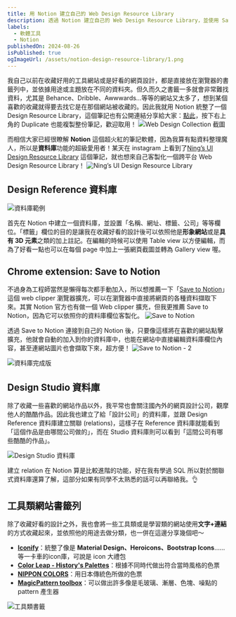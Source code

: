 ```yaml
---
title: 用 Notion 建立自己的 Web Design Resource Library
description: 透過 Notion 建立自己的 Web Design Resource Library，並使用 Save to Notion 來快速收藏網頁設計資源。
labels:
  - 軟體工具
  - Notion
publishedOn: 2024-08-26
isPublished: true
ogImageUrl: /assets/notion-design-resource-library/1.png
---
```


我自己以前在收藏好用的工具網站或是好看的網頁設計，都是直接放在瀏覽器的書籤列中，並依據用途或主題放在不同的資料夾。但久而久之書籤一多就會非常難找資料，尤其是 Behance、Dribble、Awwwards…等等的網站又太多了，想到某個喜歡的收藏就得要去找它是在那個網站被收藏的。因此我就用 Notion 統整了一個 Design Resource Library，這個筆記也有公開連結分享給大家：[點此](https://www.notion.so/Web-Design-Collection-da4040a8f2d44a758a61b31732968aa1?pvs=21)，按下右上角的 Duplicate 也能複製整份筆記，歡迎取用！
![Web Design Collection 截圖](/images/notion-design-resource-library/1.png)

而相信大家已經很瞭解 **Notion** 這個超火紅的筆記軟體，因為我算有點資料整理魔人，所以是**資料庫**功能的超級愛用者！某天在 instagram 上看到了[Ning’s UI Design Resource Library](https://www.notion.so/c606ff5933984b9b89e753ff2434c219?pvs=21) 這個筆記，就也想來自己客製化一個跨平台 Web Design Resource Library！
![Ning’s UI Design Resource Library](/images/notion-design-resource-library/2.png)

## Design Reference 資料庫

![資料庫範例](/images/notion-design-resource-library/3.png)

首先在 Notion 中建立一個資料庫，並設置「名稱、網址、標籤、公司」等等欄位。「標籤」欄位的目的是讓我在收藏好看的設計後可以依照他是**形象網站**或是**具有 3D 元素**之類的加上註記。在編輯的時候可以使用 Table view 以方便編輯，而為了好看一點也可以在每個 page 中加上一張網頁截圖並轉為 Gallery view 喔。

## Chrome extension: Save to Notion

不過身為工程師當然是懶得每次都手動加入，所以想推薦一下「[Save to Notion](https://chromewebstore.google.com/detail/save-to-notion/ldmmifpegigmeammaeckplhnjbbpccmm)」這個 web clipper 瀏覽器擴充，可以在瀏覽器中直接將網頁的各種資料擷取下來。其實 Notion 官方也有做一個 Web clipper 擴充，但我更推薦 Save to Notion，因為它可以依照你的資料庫欄位客製化。
![Save to Notion](/images/notion-design-resource-library/4.png)

透過 Save to Notion 連接到自己的 Notion 後，只要像這樣將在喜歡的網站點擊擴充，他就會自動的加入到你的資料庫中，也能在網站中直接編輯資料庫欄位內容，甚至連網站圖片也會擷取下來，超方便！
![Save to Notion - 2](/images/notion-design-resource-library/5.png)

![資料庫完成版](/images/notion-design-resource-library/6.png)

## Design Studio 資料庫

除了收藏一些喜歡的網站作品以外，我平常也會關注國內外的網頁設計公司，觀摩他人的酷酷作品。因此我也建立了給「設計公司」的資料庫，並跟 Design Reference 資料庫建立關聯 (relations)，這樣子在 Reference 資料庫就能看到「這個作品是由哪間公司做的」，而在 Studio 資料庫則可以看到「這間公司有哪些酷酷的作品」。

![Design Studio 資料庫](/images/notion-design-resource-library/7.png)

建立 relation 在 Notion 算是比較進階的功能，好在我有學過 SQL 所以對於關聯式資料庫還算了解，這部分如果有同學不太熟悉的話可以再聯絡我。👌

## 工具類網站書籤列

除了收藏好看的設計之外，我也會將一些工具類或是學習類的網站使用**文字+連結**的方式收藏起來，並依照他的用途去做分類，也一併在這邊分享幾個吧～

- [**Iconify**](https://iconify.design/)：統整了像是 **Material Design、Heroicons、Bootstrap Icons**……等一卡車的icon庫，可說是 icon 大禮包
- [**Color Leap - History's Palettes**](https://colorleap.app/home)：根據不同時代做出符合當時風格的色票
- [**NIPPON COLORS**](https://nipponcolors.com/)：用日本傳統色所做的色票
- [**MagicPattern toolbox**](https://www.magicpattern.design/tools)：可以做出許多像是毛玻璃、漸層、色塊、噪點的 pattern 產生器

![工具類書籤](/images/notion-design-resource-library/8.png)
